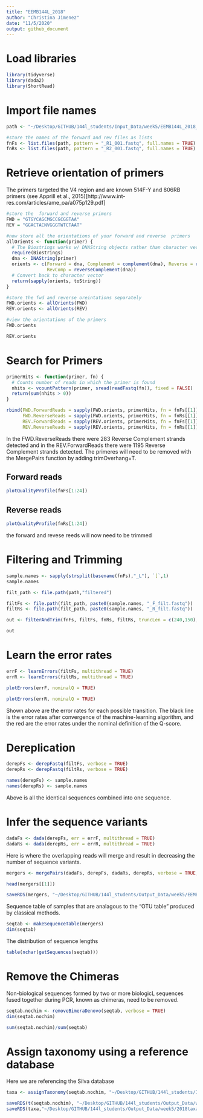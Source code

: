 ```yaml
---
title: "EEMB144L_2018"
author: "Christina Jimenez"
date: "11/5/2020"
output: github_document
---
```


# Load libraries

```r
library(tidyverse)
library(dada2)
library(ShortRead)
```

# Import file names

```r
path <- "~/Desktop/GITHUB/144l_students/Input_Data/week5/EEMB144L_2018_fastq/"

#store the names of the forward and rev files as lists
fnFs <- list.files(path, pattern = "_R1_001.fastq", full.names = TRUE)
fnRs <- list.files(path, pattern = "_R2_001.fastq", full.names = TRUE)
```

# Retrieve orientation of primers

The primers targeted the V4 region and are known 514F-Y and 806RB primers (see Apprill et al., 2015)[http://www.int-res.com/articles/ame_oa/a075p129.pdf]

```r
#store the  forward and reverse primers
FWD = "GTGYCAGCMGCCGCGGTAA"
REV = "GGACTACNVGGGTWTCTAAT"

#now store all the orientations of your forward and reverse  primers
allOrients <- function(primer) {
  # The Biostrings works w/ DNAString objects rather than character vectors
  require(Biostrings)
  dna <- DNAString(primer) 
  orients <- c(Forward = dna, Complement = complement(dna), Reverse = reverse(dna), 
               RevComp = reverseComplement(dna))
  # Convert back to character vector
  return(sapply(orients, toString))  
}

#store the fwd and reverse oreintations separately
FWD.orients <- allOrients(FWD)
REV.orients <- allOrients(REV)

#view the orientations of the primers
FWD.orients
```

```r
REV.orients
```

# Search for Primers

```r
primerHits <- function(primer, fn) {
  # Counts number of reads in which the primer is found
  nhits <- vcountPattern(primer, sread(readFastq(fn)), fixed = FALSE)
  return(sum(nhits > 0))
}

rbind(FWD.ForwardReads = sapply(FWD.orients, primerHits, fn = fnFs[[1]]), 
      FWD.ReverseReads = sapply(FWD.orients, primerHits, fn = fnRs[[1]]), 
      REV.ForwardReads = sapply(REV.orients, primerHits, fn = fnFs[[1]]), 
      REV.ReverseReads = sapply(REV.orients, primerHits, fn = fnRs[[1]]))
```

In the FWD.ReverseReads there were 283 Reverse Complement strands detected and in the REV.ForwardReads there were 1195 Reverse Complement strands detected. The primeres will need to be removed with the MergePairs function by adding trimOverhang=T.


## Forward reads
```r
plotQualityProfile(fnFs[1:24])
```


## Reverse reads


```r
plotQualityProfile(fnRs[1:24])
```

the forward and revese reeds will now need to be trimmed 

# Filtering and Trimming

```r
sample.names <- sapply(strsplit(basename(fnFs),"_L"), `[`,1)
sample.names

filt_path <- file.path(path,"filtered")

filtFs <- file.path(filt_path, paste0(sample.names, "_F_filt.fastq"))
filtRs <- file.path(filt_path, paste0(sample.names, "_R_filt.fastq"))
```

```r
out <- filterAndTrim(fnFs, filtFs, fnRs, filtRs, truncLen = c(240,150),  maxN = 0, maxEE = c(2,2), truncQ = 2, rm.phix = TRUE, compress = TRUE) 

out
```

# Learn the error rates

```r
errF <- learnErrors(filtFs, multithread = TRUE)
errR <- learnErrors(filtRs, multithread = TRUE)
```


```r
plotErrors(errF, nominalQ = TRUE)
```

```r
plotErrors(errR, nominalQ = TRUE)
```

Shown above are the error rates for each possible transition. The black line is the error rates after convergence of the machine-learning algorithm, and the red are the error rates under the nominal definition of the Q-score. 

# Dereplication


```r
derepFs <- derepFastq(filtFs, verbose = TRUE)
derepRs <- derepFastq(filtRs, verbose = TRUE)

names(derepFs) <- sample.names
names(derepRs) <- sample.names
```

Above is all the identical sequences combined into one sequence.

# Infer the sequence variants


```r
dadaFs <- dada(derepFs, err = errF, multithread = TRUE)
dadaRs <- dada(derepRs, err = errR, multithread = TRUE)
```

Here is where the overlapping reads will merge and result in decreasing the number of sequence variants.

```r
mergers <- mergePairs(dadaFs, derepFs, dadaRs, derepRs, verbose = TRUE, trimOverhang = T)
```


```r
head(mergers[[1]])
```


```r
saveRDS(mergers, "~/Desktop/GITHUB/144l_students/Output_Data/week5/EEMB144L_2018_merged.rds")
```

Sequence table of samples that are analagous to the "OTU table" produced by classical methods.

```r
seqtab <- makeSequenceTable(mergers)
dim(seqtab)
```

The distribution of sequence lengths

```r
table(nchar(getSequences(seqtab))) 
```

# Remove the Chimeras

Non-biological sequences formed by two or more biologicL sequences fused together during PCR, known as chimeras, need to be removed.

```r
seqtab.nochim <- removeBimeraDenovo(seqtab, verbose = TRUE)
dim(seqtab.nochim)
```


```r
sum(seqtab.nochim)/sum(seqtab)
```


# Assign taxonomy using a reference database

Here we are referencing the Silva database

```r
taxa <- assignTaxonomy(seqtab.nochim, "~/Desktop/GITHUB/144l_students/Input_Data/week5/Reference_Database/silva_nr_v138_train_set.fa", multithread = TRUE)
```


```r
saveRDS(t(seqtab.nochim), "~/Desktop/GITHUB/144l_students/Output_Data/week5/2018seqtab-nochimtaxa.rds")
saveRDS(taxa,"~/Desktop/GITHUB/144l_students/Output_Data/week5/2018taxa.rds")

```










































